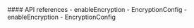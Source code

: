 <PlatformWrapper platform="react-native">
#### API references

<ProductWrapper notAllowed="voice-calling">
-   <Link target="_blank" to="{{global.API_REF_RN_ROOT}}/class_irtcengine.html#api_enableencryption">enableEncryption</Link>
-   <Link target="_blank" to="{{global.API_REF_RN_ROOT}}/rtc_api_data_type.html#class_encryptionconfig">EncryptionConfig</Link>
</ProductWrapper>

<ProductWrapper product="voice-calling">
-   <Link target="_blank" to="{{global.API_REF_RN_ROOT_VOICE}}/class_irtcengine.html#api_enableencryption">enableEncryption</Link>
-   <Link target="_blank" to="{{global.API_REF_RN_ROOT_VOICE}}/rtc_api_data_type.html#class_encryptionconfig">EncryptionConfig</Link>
</ProductWrapper>

</PlatformWrapper>